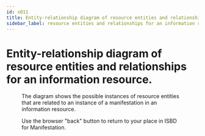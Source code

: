 ```yaml
---
id: x011
title: Entity-relationship diagram of resource entities and relationships for an information resource.
sidebar_label: resource entities and relationships for an information resource
---
```


# Entity-relationship diagram of resource entities and relationships for an information resource.

<Figure 
  src="/img/x011.png" 
  alt="Entity-relationship diagram of resource entities and relationships for a manifestation in an information resource."
  caption="Entity-relationship diagram of resource entities and relationships for a manifestation in an information resource."
/>

The diagram shows the possible instances of resource entities that are related to an instance of a manifestation in an information resource.

<div className="guid">
  <p>Use the browser "back" button to return to your place in ISBD for Manifestation.</p>
</div>
